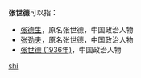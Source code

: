 '''张世德'''可以指：
* [[张德生|张德生]]，原名张世德，中国政治人物
* [[张劲夫|张劲夫]]，原名张世德，中国政治人物
* [[张世德_(1936年)|张世德 (1936年)]]，中国政治人物

{{disambig}}

[[Category:三字张姓人名消歧义|shi]]